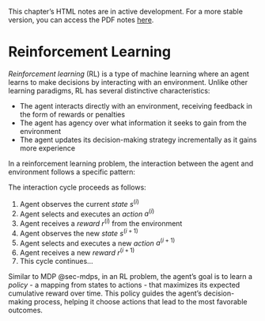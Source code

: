 :::{.callout-caution}
This chapter's HTML notes are in active development. For a more stable version, you can access the PDF notes [here](https://introml.mit.edu/_static/spring25/notes.pdf).
:::

# Reinforcement Learning

*Reinforcement learning* (RL) is a type of machine learning where an agent learns to make decisions by interacting with an environment. Unlike other learning paradigms, RL has several distinctive characteristics:

- The agent interacts directly with an environment, receiving feedback in the form of rewards or penalties
- The agent has agency over what information it seeks to gain from the environment
- The agent updates its decision-making strategy incrementally as it gains more experience

In a reinforcement learning problem, the interaction between the agent and environment follows a specific pattern:

::: {.imagify}
  \begin{tikzpicture}[main node/.style={draw,rounded corners,font=\Large},
      arr/.style={->, thick, shorten <=5pt, shorten >=5pt,}]
    \node[main node] (rl) at (0,1) {Learner};
    \node[main node] (env) at (0,-1) {Environment};
    \draw (env.west) edge[arr, bend left=50, looseness=1.1]
      node[right] {reward} ($ (rl.west) + (0, -0.1)$);
    \draw ($ (env.west) + (0,-0.1)$) edge[arr, bend left=70, looseness=1.5]
      node[left] {state} ($ (rl.west) + (0, 0.1)$);
    \draw (rl.east) edge[arr, bend left=70, looseness=1.5]
      node[right] {action} (env.east);
  \end{tikzpicture}
:::


The interaction cycle proceeds as follows:

1. Agent observes the current *state* $s^{(i)}$
2. Agent selects and executes an *action* $a^{(i)}$
3. Agent receives a *reward* $r^{(i)}$ from the environment
4. Agent observes the new *state* $s^{(i+1)}$
5. Agent selects and executes a new *action* $a^{(i+1)}$
6. Agent receives a new *reward* $r^{(i+1)}$
7. This cycle continues...

Similar to MDP @sec-mdps, in an RL problem, the agent's goal is to learn a *policy* - a mapping from states to actions - that maximizes its expected cumulative reward over time. This policy guides the agent's decision-making process, helping it choose actions that lead to the most favorable outcomes.


